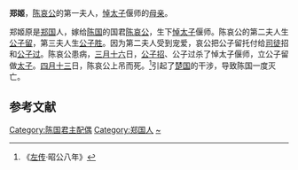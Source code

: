 {{東亞女性歷史人物
| 名稱=郑姬
| 身份=[[陈哀公|陈哀公]]夫人
| 畫像=
| 說明=
| 姓=姬
| 氏=郑
| 位號=
| 諡號=
| 出生年=
| 婚年=
| 夫=[[陈哀公|陈哀公]]
| 子=[[悼太子|悼太子]]偃师
|}}
'''郑姬'''，[[陈哀公|陈哀公]]的第一夫人，[[悼太子|悼太子]]偃师的[[母亲|母亲]]。

郑姬原是[[郑国|郑国]]人，嫁给[[陈国|陈国]]的国君[[陈哀公|陈哀公]]，生下[[悼太子|悼太子]]偃师。陈哀公的第二夫人生[[公子留|公子留]]，第三夫人生[[公子胜_(陈国)|公子胜]]。因为第二夫人受到宠爱，哀公把公子留托付给[[司徒|司徒]]招和[[公子过|公子过]]。陈哀公患病，[[三月十六|三月十六]]日，[[公子招|公子招]]、公子过杀了悼太子偃师，立公子留做[[太子|太子]]。[[四月十三|四月十三]]日，陈哀公上吊而死。<ref>《[[左传|左传]]·昭公八年》</ref>引起了[[楚国|楚国]]的干涉，导致陈国一度灭亡。
==参考文献==
<references/>

[[Category:陈国君主配偶|Category:陈国君主配偶]]
[[Category:郑国人|Category:郑国人]]
[[Category:姬姓|~]]